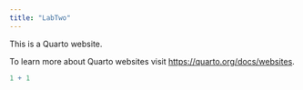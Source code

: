 ```yaml
---
title: "LabTwo"
---
```


This is a Quarto website.

To learn more about Quarto websites visit <https://quarto.org/docs/websites>.

```r
1 + 1
```
